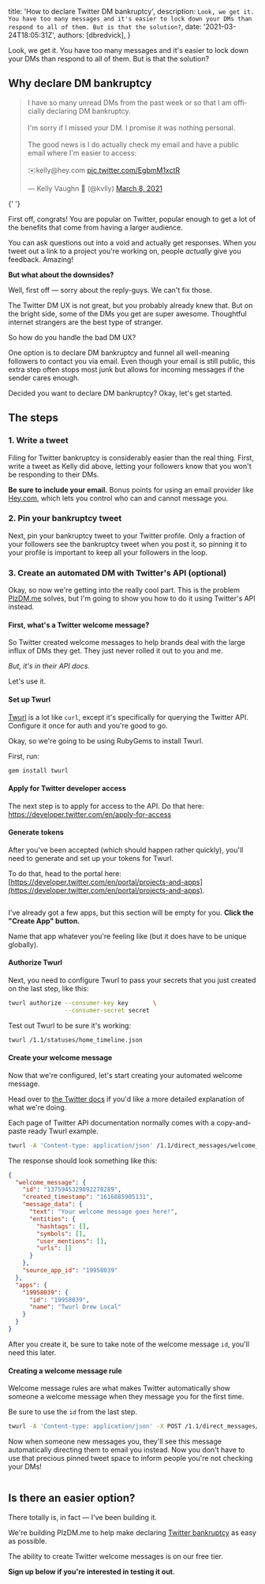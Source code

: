 
  title: 'How to declare Twitter DM bankruptcy',
  description: `Look, we get it. You have too many messages and it's easier to lock down your DMs than respond to all of them. But is that the solution?`,
  date: '2021-03-24T18:05:31Z',
  authors: [dbredvick],
}

Look, we get it. You have too many messages and it's easier to lock down your DMs than respond to all of them. But is that the solution?

<!--more-->

## Why declare DM bankruptcy

<div>
  <blockquote class="twitter-tweet">
    <p lang="en" dir="ltr">
      I have so many unread DMs from the past week or so that I am officially declaring DM
      bankruptcy.
      <br />
      <br />
      I&#39;m sorry if I missed your DM. I promise it was nothing personal.
      <br />
      <br />
      The good news is I do actually check my email and have a public email where I&#39;m easier to
      access: <br />
      <br />
      ✉️kelly@hey.com <a href="https://t.co/EgbmM1xctR">pic.twitter.com/EgbmM1xctR</a>
    </p>
    &mdash; Kelly Vaughn 🐞 (@kvlly) <a href="https://twitter.com/kvlly/status/1369049078152232963?ref_src=twsrc%5Etfw">March 8, 2021</a>
  </blockquote>{' '}
</div>

First off, congrats! You are popular on Twitter, popular enough to get a lot of the benefits that come from having a larger audience.

You can ask questions out into a void and actually get responses. When you tweet out a link to a project you're working on, people _actually_ give you feedback. Amazing!

**But what about the downsides?**

Well, first off — sorry about the reply-guys. We can't fix those.

The Twitter DM UX is not great, but you probably already knew that. But on the bright side, some of the DMs you get are super awesome. Thoughtful internet strangers are the best type of stranger.

So how do you handle the bad DM UX?

One option is to declare DM bankruptcy and funnel all well-meaning followers to contact you via email. Even though your email is still public, this extra step often stops most junk but allows for incoming messages if the sender cares enough.

Decided you want to declare DM bankruptcy? Okay, let's get started.

## The steps

### 1. Write a tweet

Filing for Twitter bankruptcy is considerably easier than the real thing. First, write a tweet as Kelly did above, letting your followers know that you won't be responding to their DMs.

**Be sure to include your email.** Bonus points for using an email provider like [Hey.com](https://www.hey.com), which lets you control who can and cannot message you.

### 2. Pin your bankruptcy tweet

Next, pin your bankruptcy tweet to your Twitter profile. Only a fraction of your followers see the bankruptcy tweet when you post it, so pinning it to your profile is important to keep all your followers in the loop.

### 3. Create an automated DM with Twitter's API (optional)

Okay, so now we're getting into the really cool part. This is the problem [PlzDM.me](https://plzdm.me) solves, but I'm going to show you how to do it using Twitter's API instead.

#### First, what's a Twitter welcome message?

So Twitter created welcome messages to help brands deal with the large influx of DMs they get. They just never rolled it out to you and me.

_But, it's in their API docs._

Let's use it.

#### Set up Twurl

[Twurl](https://github.com/twitter/twurl) is a lot like `curl`, except it's specifically for querying the Twitter API. Configure it once for auth and you're good to go.

Okay, so we're going to be using RubyGems to install Twurl.

First, run:

```ruby
gem install twurl
```

#### Apply for Twitter developer access

The next step is to apply for access to the API. Do that here: [https://developer.twitter.com/en/apply-for-access
](https://developer.twitter.com/en/apply-for-access)

#### Generate tokens

After you've been accepted (which should happen rather quickly), you'll need to generate and set up your tokens for Twurl.

To do that, head to the portal here: [https://developer.twitter.com/en/portal/projects-and-apps](https://developer.twitter.com/en/portal/projects-and-apps).

<img src="https://blog.plzdm.me/twitter-dev-portal-standalone-apps.png" alt="" />

I've already got a few apps, but this section will be empty for you. **Click the "Create App" button.**

Name that app whatever you're feeling like (but it does have to be unique globally).

#### Authorize Twurl

Next, you need to configure Twurl to pass your secrets that you just created on the last step, like this:

```bash
twurl authorize --consumer-key key       \
                --consumer-secret secret
```

Test out Twurl to be sure it's working:

```bash
twurl /1.1/statuses/home_timeline.json
```

#### Create your welcome message

Now that we're configured, let's start creating your automated welcome message.

Head over to [the Twitter docs](https://developer.twitter.com/en/docs/twitter-api/v1/direct-messages/welcome-messages/api-reference/new-welcome-message) if you'd like a more detailed explanation of what we're doing.

Each page of Twitter API documentation normally comes with a copy-and-paste ready Twurl example.

```bash
twurl -A 'Content-type: application/json' /1.1/direct_messages/welcome_messages/new.json -d '{"name": "simple_welcome-message 01", "welcome_message": {"message_data": {"text": "Your welcome message goes here!"}}}'
```

The response should look something like this:

```json
{
  "welcome_message": {
    "id": "1375945329892278289",
    "created_timestamp": "1616885905131",
    "message_data": {
      "text": "Your welcome message goes here!",
      "entities": {
        "hashtags": [],
        "symbols": [],
        "user_mentions": [],
        "urls": []
      }
    },
    "source_app_id": "19958039"
  },
  "apps": {
    "19958039": {
      "id": "19958039",
      "name": "Twurl Drew Local"
    }
  }
}
```

After you create it, be sure to take note of the welcome message `id`, you'll need this later.

#### Creating a welcome message rule

Welcome message rules are what makes Twitter automatically show someone a welcome message when they message you for the first time.

Be sure to use the `id` from the last step.

```bash
twurl -A 'Content-type: application/json' -X POST /1.1/direct_messages/welcome_messages/rules/new.json -d '{"welcome_message_rule": {"welcome_message_id": "YOUR_ID_FROM_LAST_STEP"}}'
```

Now when someone new messages you, they'll see this message automatically directing them to email you instead. Now you don't have to use that precious pinned tweet space to inform people you're not checking your DMs!

<img src="https://blog.plzdm.me/welcome-message.gif" alt="" />

## Is there an easier option?

There totally is, in fact — I've been building it.

We're building PlzDM.me to help make declaring [Twitter bankruptcy](https://plzdm.me/) as easy as possible.

The ability to create Twitter welcome messages is on our free tier.

**Sign up below if you're interested in testing it out**.

<img className="self-center" src="https://blog.plzdm.me/glad-you-asked.jpeg" alt="" />
